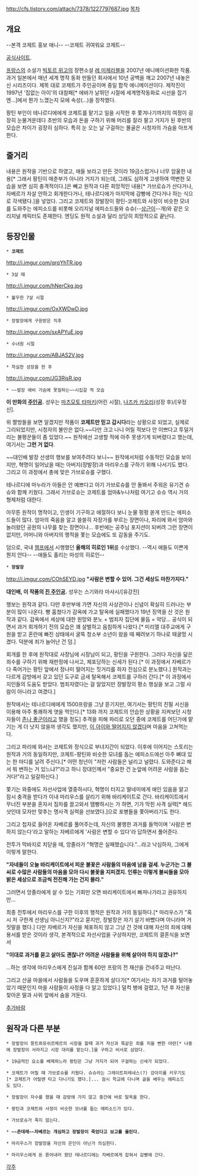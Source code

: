 http://cfs.tistory.com/attach/7378/1227797687.jpg
[[목차]]
== 개요 ==
--본격 코제트 홍보 애니--
--코제트 귀여워요 코제트--

[http://www.nippon-animation.co.jp/lesmise 공식사이트].

[[프랑스]]의 소설가 [[빅토르 위고]]의 장편소설 [[레 미제라블]]을 2007년 애니메이션화한 작품. 과거 일본에서 매년 세계 명작 동화 만들던 회사에서 10년 공백을 깨고 2007년 내놓은 신 시리즈이다. 제목 대로 코제트가 주인공이며 중일 합작 애니메이션이다. 제작진이 1997년 '집없는 아이'의 대참패[* 에바가 날뛰던 시절에 세계명작동화로 시선을 잡기엔...]에서 뭔가 느꼈는지 모에 속성(...)을 장착했다.

팡틴 부인이 테나르디에에게 코제트를 맡기고 일을 시작한 후 쫓겨나기까지의 여정이 굉장히 눈물겨운데다 초반의 모습과 돈을 구하기 위해 머리를 잘라 팔고 거지가 된 후반의 모습은 차이가 굉장히 심하다. 특히 눈 오는 날 구걸하는 몰골은 시청자의 가슴을 아프게 한다.
== 줄거리 ==
내용은 원작을 기반으로 하였고, 애들 보라고 만든 것이라 19금스럽거나 너무 암울한 내용[* 그래서 팡틴이 매춘부가 아니라 거지가 되는데, 그래도 심하게 고생하여 역변한 모습을 보면 심히 충격적이다.]은 빼고 원작과 다른 희망적인 내용[* 가브로슈가 산다거나, 자베르가 자살 안하고 회개한다거나, 테나르디에가 마지막에 감빵에 간다거나 하는 식으로 각색됐다.]을 넣었다. 그리고 코제트와 장발장이 팡틴-코제트와 사정이 비슷한 모녀를 도와주는 에피소드를 비롯해 오리지널 에피소드들와 슈슈(--[[상근이]]--개)와 같은 오리지널 캐릭터도 존재한다. 엔딩도 원적 소설과 달리 상당히 희망적으로 끝난다.

== 등장인물 ==
 * '''코제트'''
http://i.imgur.com/qrqYhTR.jpg
 * 3살 때 
http://i.imgur.com/hNerCkg.jpg
 * 불우한 7살 시절
http://i.imgur.com/OxXWDwD.jpg
 * 장발장에게 구원받은 직후
http://i.imgur.com/sxAPYuE.jpg
 * 수녀원 시절
http://i.imgur.com/ABJAS2V.jpg
 * 착실한 성장을 한 후
http://i.imgur.com/JG3RjsR.jpg
 * ~~발장 애비 가슴에 못질하는~~시집갈 적 모습
'''이 만화의 [[주인공]].''' 성우는 [[마츠모토 타마키]](어린 시절), [[나즈카 카오리]](성장 후)/[우정신].

위 짤방들을 보면 알겠지만 작품이 '''코제트만 믿고 갑시다'''라는 상황으로 되었고, 실제로 그리되었지만, 시청자의 불만은 없다.~~다만 크고 나니 어릴 적보다 안 이쁘다고 투덜거리는 불평꾼들이 좀 있었다.~~ 원작에선 고생할 적에 아주 못생기게 되버렸다고 했는데, 여기서는 '''그런 거 없다'''.

~~대인배 발장 선생의 행보를 보여주려다 보니~~ 원작에서처럼 수동적인 모습을 보이지만, 혁명이 일어났을 때는 아버지(장발장)과 마리우스를 구하기 위해 나서기도 했다. 그리고 이 과정에서 총에 맞은 가브로슈를 구했다.

테나르디에 마누라가 아들은 안 예쁘다고 아기 가브로슈를 안 돌봐서 주워온 유기견 슈슈와 함께 키웠다. 그래서 가브로슈는 코제트를 엄마&누나처럼 여기고 슈슈 역시 거의 형제처럼 대한다.

아무튼 원작이 명작이고, 인생이 기구하고 애절하다 보니 눈물 펑펑 쏟게 만드는 에피소드들이 많다. 엄마의 죽음을 알고 쓸쓸히 자장가를 부르는 장면이나, 파리에 와서 엄마와 놀러왔던 공원의 나무를 찾는 장면이나... 후반에는 공주님 포지션이 되버려 그런 장면이 없지만, 어머니와 아버지의 행적을 쫓는 모습에도 또 감동을 주기도.

덤으로, 국내 [[챔프]]에서 시행했던 '''올해의 히로인 1위'''를 수상했다. --역시 애들도 이쁜게 뭔지 안다-- --애들도 홀리는 마성의 히로인--

 * '''장발장'''
http://i.imgur.com/COhSEYD.jpg
'''"사람은 변할 수 있어. 그건 세상도 마찬가지다."'''

'''대인배, 이 작품의 [[진 주인공]].''' 성우는 스기와라 마사시/[유강진]

행보는 원작과 같다. 다만 후반부에 가면 자신의 사상관이나 신념이 확실히 드러나는 부분이 많이 나온다.
빵 훔쳤다가 감옥에 가고 탈옥에 실패했다가 19년 징역을 산 것은 원작과 같다. 감옥에서 세상에 대한 원망와 분노 + 범죄자 집단에 물듬 = 악당... 공식이 되면서 과거 회개하기 전의 모습은 꽤 살벌하고 음침하게 나왔다.[* 미리엘 대주교에게 구원을 받고 혼란에 빠진 상태에서 굴뚝 청소부 소년이 왔을 때 째려보기 하나로 때굴멍 시켰다. 덕분에 죄가 늘어난 건 덤.]

회개를 한 후에 원작대로 사장님에 시장님이 되고, 팡틴을 구원한다. 그러다 자신을 닮은 죄수를 구하기 위해 재판정에 나서고, 체포당하는 신세가 된다.[* 이 과정에서 자베르가 다 죽어가는 팡틴 앞에서 정나미 떨어지는 짓거리를 하자 진심으로 분노했다.] 원작과는 다르게 감방에서 갖고 있던 도구로 금새 탈옥해서 코제트를 구하러 간다.[* 이 과정에서 지인들의 도움도 받았다. 범죄자였다는 걸 알았지만 장발장의 평소 행실을 보고 그럴 사람이 아니라고 여겼다.]

원작에서는 테나르디에에게 1500프랑을 그냥 뜯기지만, 여기서는 팡틴의 친필 서신을 이용해 아주 통쾌하게 엿을 먹인다.[* 13화 까지 코제트의 안습한 상황을 지켜보던 시청자들이 [[존나 좋군]]이라고 했을 정도] 추격을 피해 파리로 오던 중에 코제트를 어딘가에 맡기는 게 더 낫지 않을까 생각도 했지만, [http://cfile27.uf.tistory.com/original/132520404D8A003A113312 이 아이와 떨어지지 않겠다]며 마음을 고쳐먹는다.

그리고 파리에 와서는 코제트와 정식으로 부녀지간이 되었다. 이후에 이어지는 스토리는 원작과 거의 동일하지만, 코제트-팡틴와 비슷한 모녀를 돕는 에피소드에선 아주 뼈대 있는 한 마디를 날려 주신다.[* 어떤 청년이 "저런 사람들은 널리고 널렸다. 도와준다고 해서 뭐 변하는 거 있느냐?"라고 하니 장대인께서 "중요한 건 눈앞에 어려운 사람을 돕는거다!"라고 일갈하신다.]

쫓기는 와중에도 자선사업에 열중하시다, 혁명이 터지고 딸네미에게 애인 있음을 알고 잠시 충격을 받다가 이내 마리우스를 살리기 위해 바리케이트로 간다. 바리케이트에서 무너진 부분을 혼자서 짐차를 끌고와서 땜빵하시는 가 하면, 기가 막힌 사격 실력[* 헤드샷인데 모자만 맞추는 명사격 실력을 선보였다.]으로 포병들을 쫓아버리기도 한다.

그리고 첩자로 들어온 자베르를 풀어주는데, 자신의 불행한 과거를 들먹이며 '사람은 변하지 않는다'라고 말하는 자베르에게 '사람은 변할 수 있다'라 답하면서 풀어준다.

전투가 막바지로 치닫을 때, 앙졸라가 "혁명은 실패했습니다."...라고 낙심하자, 그에게 이렇게 말한다.

'''"자네들이 오늘 바리케이트에서 피운 불꽃은 사람들의 마음에 남을 걸세. 누군가는 그 불씨로 수많은 사람들의 마음을 모아 다시 불꽃을 지피겠지. 인류는 이렇게 불씨들을 모아 밝은 세상으로 조금씩 전진해 가는 건지 몰라."'''

그러면서 앙졸라에게 살 수 있는 기회만 오면 바리케이트에서 빠져나가라고 권유하지만...

최종 전투에서 마리우스를 구한 이후의 행적은 원작과 거의 동일하다.[* 마리우스가 "혹시 저 구한게 선생님 아니신지?"라고 묻지만, 장발장은 자기 살기 바빴다며 아니라며 거짓말을 했다.] 다만 자베르가 자신을 체포하지 않고 그냥 간 것에 대해 자신의 죄에 대해 용서를 받은 것이라 생각, 본격적으로 자선사업을 구상하지만, 코제트의 결혼식을 보면서 

'''"이대로 과거를 묻고 살아도 괜찮나? 어려운 사람들을 위해 살아야 하지 않겠나?"'''

...하는 생각에 마리우스에게 진실과 함께 60만 프랑의 전 재산을 건네주고 떠난다.

그리고 산골 마을에서 사람들을 도우며 훈훈하게 살다가[* 여기서는 자기 과거를 털어놓았기 때문인지 마을 사람들이 사정을 다 알고 있었다.] 덜컥 병에 걸렸고, 1년 후 자신을 찾아온 딸과 사위 앞에서 숨을 거둔다.

[[추가바람]]
== 원작과 다른 부분 ==
 * 장발장이 몽트뢰유쉬르메르의 시장을 할때 과거 자신과 똑같은 죄를 지을 뻔한 아란[* 나중에 장발장이 사라지고 시장 대리를 맡는다.]을 구하고 비서로 삼았다.

 * 19금적인 요소를 배제하느라 팡틴은 그냥 거지가 되어 구걸하는 신세가 되었다.

 * 코제트가 어릴 때 가브로슈를 키웠다. 슈슈라는 그레이트피레네스(?) 강아지를 키우기도[* 코제트가 어릴땐 타고 다니기도 했다.]... 잠시 학교에 다니며 글을 배우는 에피소드도 있다.

 * 장발장이 자수를 했을 때 감방에 가지 않고 중간에 바로 탈옥을 한다.

 * 팡틴과 코제트와 사정이 비슷한 모녀를 돕는 에피소드가 있다.

 * 가브로슈가 죽지 않는다.

 * '''~~츤데레~~자베르는 개심하고 장발장이 죽었다고 보고를 올린다.'''

 * 마리우스가 장발장을 자신의 은인이 아닌가 의심한다.

 * 마리우스에게 돈 뜯어내러 왔던 테나르디에는 자베르에게 잡혀서 감빵에 간다.

[[각주]]
